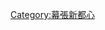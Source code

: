 {{Navbox
|name = 幕張新都心
|title = [[幕張新都心]]
|titlestyle 
|groupstyle = 
|group1 = 城鎮中心地區
|list1 = [[海濱幕張車站]] - 三井Outlet Park 幕張 - AEON幕張 - [[APA飯店|APA飯店度假村 東京灣幕張]] - [[幕張新大谷飯店]] - [[幕張曼哈頓飯店]] - [[QVC廣場]]
|group2 = 業務研究地區
|list2 = [[幕張展覽館]] - {{link-ja|世界商務花園|ワールドビジネスガーデン}} - [[幕張科技花園]] - [[AEON塔]] - NTT幕張大樓 - [[住友化學工程中心大樓]] - 夏普幕張大樓 - 富士通幕張系統研究所 - SII幕張大樓 - 日本佳能行銷幕張事業所
|group3 = 文教地區
|list3 = [[千葉縣立保健醫療大學]] - [[放送大學學園]] - [[神田外語大學]] - [[千葉縣立幕張綜合高等學校]] - [[澀谷教育學園幕張中學校・高等學校]] - [[昭和學院秀英中學校・高等學校]] - [[千葉縣綜合教育中心]] - [[高度職業能力開發促進中心]] - [[幕張國際學校]] - [[亞洲經濟研究所]] - [[身心障礙者職業綜合中心]]
|group4 = 住宅地區
|list4 = [[幕張灣城]]
|group5 = 公園綠地地區
|list5 = [[幕張海濱公園]] - [[千葉海洋球場]]
|group6 = 擴大地區
|list6 = [[AEON MALL幕張新都心]]
}}
<noinclude>
[[Category:幕張新都心]]
</noinclude>